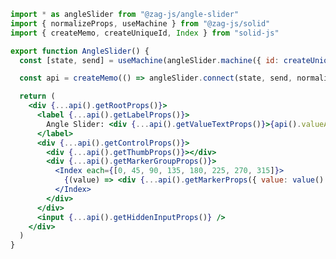```jsx
import * as angleSlider from "@zag-js/angle-slider"
import { normalizeProps, useMachine } from "@zag-js/solid"
import { createMemo, createUniqueId, Index } from "solid-js"

export function AngleSlider() {
  const [state, send] = useMachine(angleSlider.machine({ id: createUniqueId() }))

  const api = createMemo(() => angleSlider.connect(state, send, normalizeProps))

  return (
    <div {...api().getRootProps()}>
      <label {...api().getLabelProps()}>
        Angle Slider: <div {...api().getValueTextProps()}>{api().valueAsDegree}</div>
      </label>
      <div {...api().getControlProps()}>
        <div {...api().getThumbProps()}></div>
        <div {...api().getMarkerGroupProps()}>
          <Index each={[0, 45, 90, 135, 180, 225, 270, 315]}>
            {(value) => <div {...api().getMarkerProps({ value: value() })}></div>}
          </Index>
        </div>
      </div>
      <input {...api().getHiddenInputProps()} />
    </div>
  )
}
```
